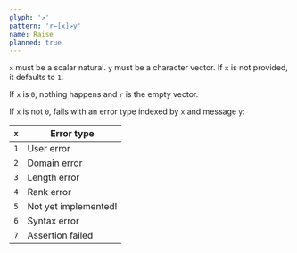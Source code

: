 ```yaml
---
glyph: '↗'
pattern: 'r←[x]↗y'
name: Raise
planned: true
---
```


`x` must be a scalar natural. `y` must be a character vector. If `x` is not provided, it defaults to `1`.

If `x` is `0`, nothing happens and `r` is the empty vector.

If `x` is not `0`, fails with an error type indexed by `x` and message `y`:

|`x`|Error type|
|---|----------|
|`1`|User error|
|`2`|Domain error|
|`3`|Length error|
|`4`|Rank error|
|`5`|Not yet implemented!|
|`6`|Syntax error|
|`7`|Assertion failed|